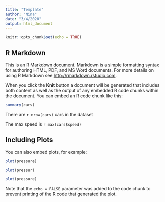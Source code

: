 ```yaml
---
title: "Template"
author: "Nina"
date: "3/4/2020"
output: html_document
---
```


```r
knitr::opts_chunk$set(echo = TRUE)
```

## R Markdown

This is an R Markdown document. Markdown is a simple formatting syntax for authoring HTML, PDF, and MS Word documents. For more details on using R Markdown see <http://rmarkdown.rstudio.com>.

When you click the **Knit** button a document will be generated that includes both content as well as the output of any embedded R code chunks within the document. You can embed an R code chunk like this:

```r
summary(cars)
```

There are `r nrow(cars)` cars in the dataset

The max speed is `r max(cars$speed)`



## Including Plots

You can also embed plots, for example:

```r
plot(pressure)
```


```r
plot(pressur)
```

```r
plot(pressure)
```






Note that the `echo = FALSE` parameter was added to the code chunk to prevent printing of the R code that generated the plot.
